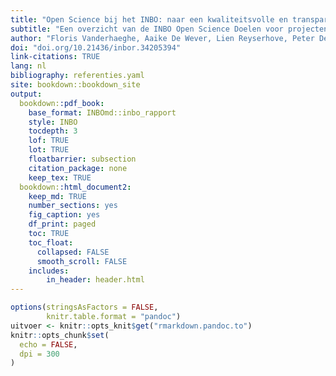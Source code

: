 ```yaml
---
title: "Open Science bij het INBO: naar een kwaliteitsvolle en transparante onderzoekscyclus"
subtitle: "Een overzicht van de INBO Open Science Doelen voor projecten - versie 1.1"
author: "Floris Vanderhaeghe, Aaike De Wever, Lien Reyserhove, Peter Desmet, Thierry Onkelinx, Bart Goossens, Saskia Wanner, Gerrit Genouw, Lymke Janssens, Francis Turkelboom, Toon Van Daele"
doi: "doi.org/10.21436/inbor.34205394"
link-citations: TRUE
lang: nl
bibliography: referenties.yaml
site: bookdown::bookdown_site
output:
  bookdown::pdf_book:
    base_format: INBOmd::inbo_rapport
    style: INBO
    tocdepth: 3
    lof: TRUE
    lot: TRUE
    floatbarrier: subsection
    citation_package: none
    keep_tex: TRUE
  bookdown::html_document2:
    keep_md: TRUE
    number_sections: yes
    fig_caption: yes
    df_print: paged
    toc: TRUE
    toc_float:
      collapsed: FALSE
      smooth_scroll: FALSE
    includes:
        in_header: header.html
---
```


```r
options(stringsAsFactors = FALSE,
        knitr.table.format = "pandoc")
uitvoer <- knitr::opts_knit$get("rmarkdown.pandoc.to")
knitr::opts_chunk$set(
  echo = FALSE,
  dpi = 300
)
```

